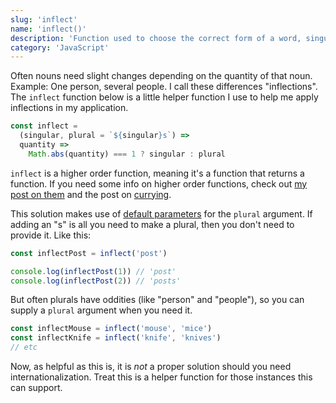 ```yaml
---
slug: 'inflect'
name: 'inflect()'
description: 'Function used to choose the correct form of a word, singular or plural'
category: 'JavaScript'
---
```


Often nouns need slight changes depending on the quantity of that noun. Example: One person, several people. I call these differences "inflections". The `inflect` function below is a little helper function I use to help me apply inflections in my application.

```javascript
const inflect =
  (singular, plural = `${singular}s`) =>
  quantity =>
    Math.abs(quantity) === 1 ? singular : plural
```

`inflect` is a higher order function, meaning it's a function that returns a function. If you need some info on higher order functions, check out [my post on them](/just-enough-fp-higher-order-functions) and the post on [currying](/just-enough-fp-currying).

This solution makes use of [default parameters](https://developer.mozilla.org/en-US/docs/Web/JavaScript/Reference/Functions/Default_parameters) for the `plural` argument. If adding an "s" is all you need to make a plural, then you don't need to provide it. Like this:

```javascript
const inflectPost = inflect('post')

console.log(inflectPost(1)) // 'post'
console.log(inflectPost(2)) // 'posts'
```

But often plurals have oddities (like "person" and "people"), so you can supply a `plural` argument when you need it.

```javascript
const inflectMouse = inflect('mouse', 'mice')
const inflectKnife = inflect('knife', 'knives')
// etc
```

Now, as helpful as this is, it is _not_ a proper solution should you need internationalization. Treat this is a helper function for those instances this can support.
